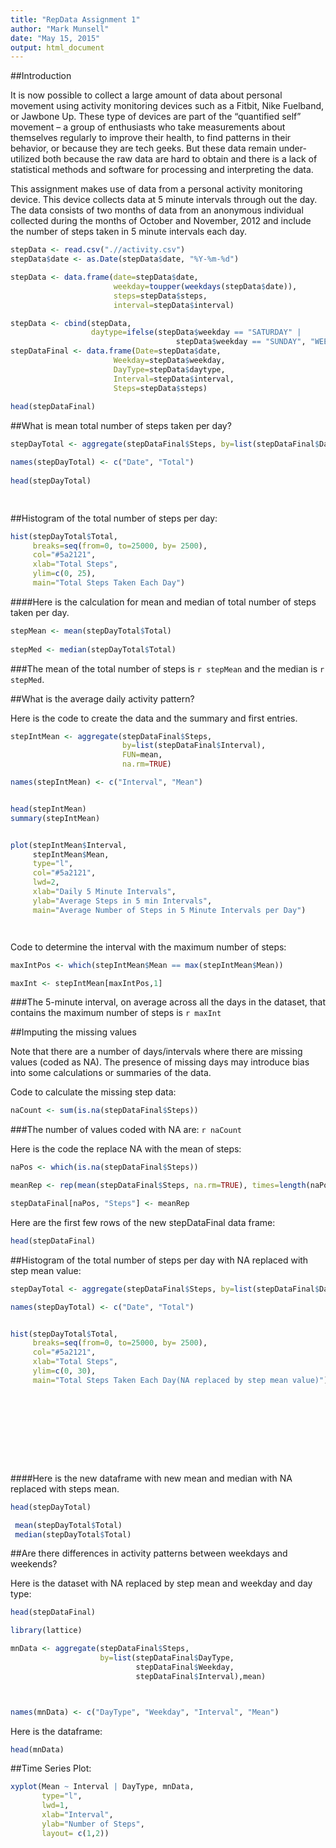 ```yaml
---
title: "RepData Assignment 1"
author: "Mark Munsell"
date: "May 15, 2015"
output: html_document
---
```


##Introduction

It is now possible to collect a large amount of data about personal movement using activity monitoring devices such as a Fitbit, Nike Fuelband, or Jawbone Up. These type of devices are part of the "quantified self" movement -- a group of enthusiasts who take measurements about themselves regularly to improve their health, to find patterns in their behavior, or because they are tech geeks. But these data remain under-utilized both because the raw data are hard to obtain and there is a lack of statistical methods and software for processing and interpreting the data.

This assignment makes use of data from a personal activity monitoring device. This device collects data at 5 minute intervals through out the day. The data consists of two months of data from an anonymous individual collected during the months of October and November, 2012 and include the number of steps taken in 5 minute intervals each day.
```r

stepData <- read.csv(".//activity.csv")
stepData$date <- as.Date(stepData$date, "%Y-%m-%d")

stepData <- data.frame(date=stepData$date,
                       weekday=toupper(weekdays(stepData$date)),
                       steps=stepData$steps,
                       interval=stepData$interval)

stepData <- cbind(stepData,
                  daytype=ifelse(stepData$weekday == "SATURDAY" |
                                     stepData$weekday == "SUNDAY", "WEEKEND","WEEKDAY"))
stepDataFinal <- data.frame(Date=stepData$date,
                       Weekday=stepData$weekday,
                       DayType=stepData$daytype,
                       Interval=stepData$interval,
                       Steps=stepData$steps)
                       
head(stepDataFinal)
```

##What is mean total number of steps taken per day?

```r

stepDayTotal <- aggregate(stepDataFinal$Steps, by=list(stepDataFinal$Date), FUN=sum, na.rm=TRUE)

names(stepDayTotal) <- c("Date", "Total")
 
head(stepDayTotal)                         
                         



```

##Histogram of the total number of steps per day:




```r

hist(stepDayTotal$Total,
     breaks=seq(from=0, to=25000, by= 2500),
     col="#5a2121",
     xlab="Total Steps",
     ylim=c(0, 25),
     main="Total Steps Taken Each Day")


```








####Here is the calculation for mean and median of total number of steps taken per day.

```r
stepMean <- mean(stepDayTotal$Total)
 
stepMed <- median(stepDayTotal$Total)

```




###The mean of the total number of steps is `r stepMean` and the median is `r stepMed`.



##What is the average daily activity pattern?



Here is the code to create the data and the summary and first entries.

```r

stepIntMean <- aggregate(stepDataFinal$Steps,
                         by=list(stepDataFinal$Interval),
                         FUN=mean,
                         na.rm=TRUE)

names(stepIntMean) <- c("Interval", "Mean")


head(stepIntMean)
summary(stepIntMean)



```

```r

plot(stepIntMean$Interval,
     stepIntMean$Mean,
     type="l",
     col="#5a2121",
     lwd=2,
     xlab="Daily 5 Minute Intervals",
     ylab="Average Steps in 5 min Intervals",
     main="Average Number of Steps in 5 Minute Intervals per Day")




```






Code to determine the interval with the maximum number of steps:
```r


maxIntPos <- which(stepIntMean$Mean == max(stepIntMean$Mean))

maxInt <- stepIntMean[maxIntPos,1]


```

###The 5-minute interval, on average across all the days in the dataset, that contains the maximum number of steps is `r maxInt`




##Imputing the missing values

Note that there are a number of days/intervals where there are missing values (coded as NA). The presence of missing days may introduce bias into some calculations or summaries of the data.


Code to calculate the missing step data:
```r

naCount <- sum(is.na(stepDataFinal$Steps))


```


###The number of values coded with NA are: `r naCount`

Here is the code the replace NA with the mean of steps:
```r

naPos <- which(is.na(stepDataFinal$Steps))

meanRep <- rep(mean(stepDataFinal$Steps, na.rm=TRUE), times=length(naPos))


```


```r

stepDataFinal[naPos, "Steps"] <- meanRep

```

Here are the first few rows of the new stepDataFinal data frame:

```r

head(stepDataFinal)

```




##Histogram of the total number of steps per day with NA replaced with step mean value:




```r

stepDayTotal <- aggregate(stepDataFinal$Steps, by=list(stepDataFinal$Date), FUN=sum)

names(stepDayTotal) <- c("Date", "Total")


hist(stepDayTotal$Total,
     breaks=seq(from=0, to=25000, by= 2500),
     col="#5a2121",
     xlab="Total Steps",
     ylim=c(0, 30),
     main="Total Steps Taken Each Day(NA replaced by step mean value)")











```


####Here is the new dataframe with new mean and median with NA replaced with steps mean.
```r

head(stepDayTotal)

 mean(stepDayTotal$Total)
 median(stepDayTotal$Total)
```



##Are there differences in activity patterns between weekdays and weekends?

Here is the dataset with NA replaced by step mean and weekday and day type:

```r

head(stepDataFinal)

```


```r

library(lattice)

mnData <- aggregate(stepDataFinal$Steps,
                    by=list(stepDataFinal$DayType,
                            stepDataFinal$Weekday,
                            stepDataFinal$Interval),mean)



names(mnData) <- c("DayType", "Weekday", "Interval", "Mean")


```

Here is the dataframe:

```r

head(mnData)


```



##Time Series Plot:

```r

xyplot(Mean ~ Interval | DayType, mnData,
       type="l",
       lwd=1,
       xlab="Interval",
       ylab="Number of Steps",
       layout= c(1,2))





```
